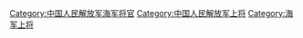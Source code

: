 {{中国人民解放军海军上将|nocat}}

[[Category:中国人民解放军海军将官|Category:中国人民解放军海军将官]]
[[Category:中国人民解放军上将|Category:中国人民解放军上将]]
[[Category:海军上将|Category:海军上将]]